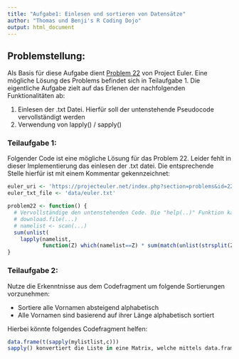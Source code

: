 ---
title: "Aufgabe1: Einlesen und sortieren von Datensätze"
author: "Thomas und Benji's R Coding Dojo"
output: html_document
---

## Problemstellung:
Als Basis für diese Aufgabe dient [Problem 22](https://projecteuler.net/index.php?section=problems&id=22) von Project Euler. Eine mögliche Lösung des Problems befindet sich in Teilaufgabe 1. Die eigentliche Aufgabe zielt auf das Erlenen der nachfolgenden Funktionalitäten ab:

1. Einlesen der .txt Datei. Hierfür soll der untenstehende Pseudocode vervollständigt werden<br>
2. Verwendung von lapply() / sapply()


### Teilaufgabe 1:
Folgender Code ist eine mögliche Lösung für das Problem 22. Leider fehlt in dieser Implementierung das einlesen der .txt datei. Die entsprechende Stelle hierfür ist mit einem Kommentar gekennzeichnet:

```{r eval = FALSE, echo = TRUE}
euler_uri <- 'https://projecteuler.net/index.php?section=problems&id=22'
euler_txt_file <- 'data/euler.txt'

problem22 <- function() {
  # Vervollständige den untenstehenden Code. Die "help(..)" Funktion kann ggf. weiter helfen
  # download.file(...)
  # namelist <- scan(...)
  sum(unlist(
    lapply(namelist, 
           function(Z) which(namelist==Z) * sum(match(unlist(strsplit(Z,"")), LETTERS)))))
}
```

### Teilaufgabe 2:
Nutze die Erkenntnisse aus dem Codefragment um folgende Sortierungen vorzunehmen:

* Sortiere alle Vornamen absteigend alphabetisch
* Alle Vornamen sind basierend auf ihrer Länge alphabetisch sortiert

Hierbei könnte folgendes Codefragment helfen:

```{r sapply_data.frame, eval = FALSE, echo = TRUE}
data.frame(t(sapply(mylistlist,c)))
sapply() konvertiert die Liste in eine Matrix, welche mittels data.frame in einen Data Frame konvertiert wird
```
